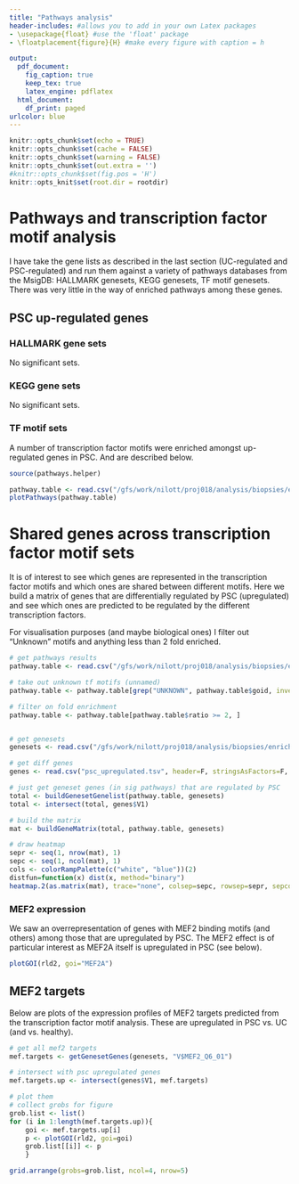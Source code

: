 ```yaml
---
title: "Pathways analysis"
header-includes: #allows you to add in your own Latex packages
- \usepackage{float} #use the 'float' package
- \floatplacement{figure}{H} #make every figure with caption = h

output:
  pdf_document:
    fig_caption: true
    keep_tex: true
    latex_engine: pdflatex
  html_document:
    df_print: paged
urlcolor: blue
---
```


```r
knitr::opts_chunk$set(echo = TRUE)
knitr::opts_chunk$set(cache = FALSE)
knitr::opts_chunk$set(warning = FALSE)
knitr::opts_chunk$set(out.extra = '')
#knitr::opts_chunk$set(fig.pos = 'H')
knitr::opts_knit$set(root.dir = rootdir)
```

# Pathways and transcription factor motif analysis

I have take the gene lists as described in the last section (UC-regulated and PSC-regulated) and run them against
a variety of pathways databases from the MsigDB: HALLMARK genesets, KEGG genesets, TF motif genesets. There was very
little in the way of enriched pathways among these genes.

## PSC up-regulated genes

### HALLMARK gene sets

No significant sets.

### KEGG gene sets

No significant sets.

### TF motif sets

A number of transcription factor motifs were enriched amongst up-regulated genes in PSC. And are described
below.

```r

source(pathways.helper)

pathway.table <- read.csv("/gfs/work/nilott/proj018/analysis/biopsies/enrichment_psc_upregulated/tfs/c3.all.v5.1.symbols.foreground.results", header=T, stringsAsFactors=F, sep="\t")
plotPathways(pathway.table)

```

\newpage

# Shared genes across transcription factor motif sets

It is of interest to see which genes are represented in the transcription factor motifs and which ones are shared between different motifs. Here we build a matrix
of genes that are differentially regulated by PSC (upregulated) and see which ones are predicted to be regulated by the different transcription factors.

For visualisation purposes (and maybe biological ones) I filter out "Unknown" motifs and anything less than 2 fold enriched.

```r

# get pathways results
pathway.table <- read.csv("/gfs/work/nilott/proj018/analysis/biopsies/enrichment_psc_upregulated/tfs/c3.all.v5.1.symbols.foreground.results", header=T, stringsAsFactors=F, sep="\t")

# take out unknown tf motifs (unnamed)
pathway.table <- pathway.table[grep("UNKNOWN", pathway.table$goid, invert=T),]

# filter on fold enrichment
pathway.table <- pathway.table[pathway.table$ratio >= 2, ]


# get genesets
genesets <- read.csv("/gfs/work/nilott/proj018/analysis/biopsies/enrichment_psc_upregulated/c3.all.v5.1.symbols.tsv", header=F, stringsAsFactors=F, sep="\t")

# get diff genes
genes <- read.csv("psc_upregulated.tsv", header=F, stringsAsFactors=F, sep="\t")

# just get geneset genes (in sig pathways) that are regulated by PSC
total <- buildGenesetGenelist(pathway.table, genesets)
total <- intersect(total, genes$V1)

# build the matrix
mat <- buildGeneMatrix(total, pathway.table, genesets)

# draw heatmap
sepr <- seq(1, nrow(mat), 1)
sepc <- seq(1, ncol(mat), 1)
cols <- colorRampPalette(c("white", "blue"))(2)
distfun=function(x) dist(x, method="binary")
heatmap.2(as.matrix(mat), trace="none", colsep=sepc, rowsep=sepr, sepcolor="grey", margins=c(15,15), col=cols, distfun=distfun)

```

\newpage

### MEF2 expression

We saw an overrepresentation of genes with MEF2 binding motifs (and others) among those that are upregulated by PSC. The MEF2
effect is of particular interest as MEF2A itself is upregulated in PSC (see below).

```r

plotGOI(rld2, goi="MEF2A")

```

\newpage

## MEF2 targets

Below are plots of the expression profiles of MEF2 targets predicted from the transcription factor motif analysis. These are upregulated
in PSC vs. UC (and vs. healthy).

```r

# get all mef2 targets
mef.targets <- getGenesetGenes(genesets, "V$MEF2_Q6_01")

# intersect with psc upregulated genes
mef.targets.up <- intersect(genes$V1, mef.targets)

# plot them
# collect grobs for figure
grob.list <- list()
for (i in 1:length(mef.targets.up)){
    goi <- mef.targets.up[i]
    p <- plotGOI(rld2, goi=goi)
    grob.list[[i]] <- p
    }

grid.arrange(grobs=grob.list, ncol=4, nrow=5)
```

